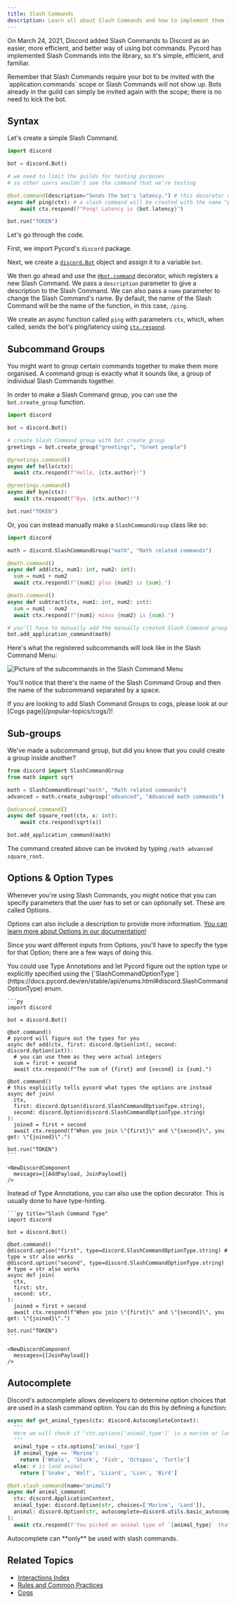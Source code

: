 ```yaml
---
title: Slash Commands
description: Learn all about Slash Commands and how to implement them into your Discord Bot with Pycord!
---
```



On March 24, 2021, Discord added Slash Commands to Discord as an easier, more efficient, and better way of using bot commands. Pycord has implemented Slash Commands into the library, so it's simple, efficient, and familiar.

<Aside type="danger">
    Remember that Slash Commands require your bot to be invited with the `application.commands` scope or Slash Commands will not show up. Bots already
    in the guild can simply be invited again with the scope; there is no need to kick the bot.
</Aside>

## Syntax

Let's create a simple Slash Command.

```py
import discord

bot = discord.Bot()

# we need to limit the guilds for testing purposes
# so other users wouldn't see the command that we're testing

@bot.command(description="Sends the bot's latency.") # this decorator makes a slash command
async def ping(ctx): # a slash command will be created with the name "ping"
    await ctx.respond(f"Pong! Latency is {bot.latency}")

bot.run("TOKEN")
```

<NewDiscordComponent messages={[PingPayload]} />

Let's go through the code.

First, we import Pycord's `discord` package.

Next, we create a [`discord.Bot`](https://docs.pycord.dev/en/stable/api/clients.html#discord.Bot) object and assign it to a variable `bot`.

We then go ahead and use the [`@bot.command`](https://docs.pycord.dev/en/stable/api/clients.html#discord.Bot.command) decorator, which registers a new Slash Command. We pass a `description` parameter to give a description to the Slash Command. We can also pass a `name` parameter to change the Slash Command's name. By default, the name of the Slash Command will be the name of the function, in this case, `/ping`.

We create an async function called `ping` with parameters `ctx`, which, when called, sends the bot's ping/latency using [`ctx.respond`](https://docs.pycord.dev/en/stable/api/application_commands.html#discord.ApplicationContext.respond).

## Subcommand Groups

You might want to group certain commands together to make them more organised. A command group is exactly what it sounds like, a group of individual Slash Commands together.

In order to make a Slash Command group, you can use the `bot.create_group` function.

```py
import discord

bot = discord.Bot()

# create Slash Command group with bot.create_group
greetings = bot.create_group("greetings", "Greet people")

@greetings.command()
async def hello(ctx):
  await ctx.respond(f"Hello, {ctx.author}!")

@greetings.command()
async def bye(ctx):
  await ctx.respond(f"Bye, {ctx.author}!")

bot.run("TOKEN")
```

Or, you can instead manually make a `SlashCommandGroup` class like so:

```py
import discord

math = discord.SlashCommandGroup("math", "Math related commands")

@math.command()
async def add(ctx, num1: int, num2: int):
  sum = num1 + num2
  await ctx.respond(f"{num1} plus {num2} is {sum}.")

@math.command()
async def subtract(ctx, num1: int, num2: int):
  sum = num1 - num2
  await ctx.respond(f"{num1} minus {num2} is {sum}.")

# you'll have to manually add the manually created Slash Command group
bot.add_application_command(math)
```

Here's what the registered subcommands will look like in the Slash Command Menu:

![Picture of the subcommands in the Slash Command Menu]($images/interactions/groups-and-subcommands.webp)

You'll notice that there's the name of the Slash Command Group and then the name of the subcommand separated by a space.

<Aside type="tip">If you are looking to add Slash Command Groups to cogs, please look at our [Cogs page](/popular-topics/cogs/)!</Aside>

## Sub-groups

We've made a subcommand group, but did you know that you could create a group inside another?

```py
from discord import SlashCommandGroup
from math import sqrt

math = SlashCommandGroup("math", "Math related commands")
advanced = math.create_subgroup("advanced", "Advanced math commands")

@advanced.command()
async def square_root(ctx, x: int):
    await ctx.respond(sqrt(x))

bot.add_application_command(math)
```

The command created above can be invoked by typing `/math advanced square_root`.

## Options & Option Types

Whenever you're using Slash Commands, you might notice that you can specify parameters that the user has to set or can optionally set. These are called Options.

Options can also include a description to provide more information. [You can learn more about Options in our documentation!](https://docs.pycord.dev/en/stable/api/application_commands.html#discord.Option)

Since you want different inputs from Options, you'll have to specify the type for that Option; there are a few ways of doing this.

<Tabs>
  <TabItem label="Using Type Annotations">
    You could use Type Annotations and let Pycord figure out the option type or explicitly specified using the [`SlashCommandOptionType`](https://docs.pycord.dev/en/stable/api/enums.html#discord.SlashCommandOptionType) enum.

    ```py
    import discord

    bot = discord.Bot()

    @bot.command()
    # pycord will figure out the types for you
    async def add(ctx, first: discord.Option(int), second: discord.Option(int)):
      # you can use them as they were actual integers
      sum = first + second
      await ctx.respond(f"The sum of {first} and {second} is {sum}.")

    @bot.command()
    # this explicitly tells pycord what types the options are instead
    async def join(
      ctx,
      first: discord.Option(discord.SlashCommandOptionType.string),
      second: discord.Option(discord.SlashCommandOptionType.string)
    ):
      joined = first + second
      await ctx.respond(f"When you join \"{first}\" and \"{second}\", you get: \"{joined}\".")

    bot.run("TOKEN")
    ```

    <NewDiscordComponent
      messages={[AddPayload, JoinPayload]}
    />

  </TabItem>

  <TabItem label="Using option decorator">
    Instead of Type Annotations, you can also use the option decorator. This is usually done to have type-hinting.

    ```py title="Slash Command Type"
    import discord

    bot = discord.Bot()

    @bot.command()
    @discord.option("first", type=discord.SlashCommandOptionType.string) # type = str also works
    @discord.option("second", type=discord.SlashCommandOptionType.string) # type = str also works
    async def join(
      ctx,
      first: str,
      second: str,
    ):
      joined = first + second
      await ctx.respond(f"When you join \"{first}\" and \"{second}\", you get: \"{joined}\".")

    bot.run("TOKEN")
    ```

    <NewDiscordComponent
      messages={[JoinPayload]}
    />

  </TabItem>
</Tabs>

## Autocomplete

Discord's autocomplete allows developers to determine option choices that are used in a slash command option. You can do this by defining a function:

```py
async def get_animal_types(ctx: discord.AutocompleteContext):
  """
  Here we will check if 'ctx.options['animal_type']' is a marine or land animal and return respective option choices
  """
  animal_type = ctx.options['animal_type']
  if animal_type == 'Marine':
    return ['Whale', 'Shark', 'Fish', 'Octopus', 'Turtle']
  else: # is land animal
    return ['Snake', 'Wolf', 'Lizard', 'Lion', 'Bird']

@bot.slash_command(name="animal")
async def animal_command(
  ctx: discord.ApplicationContext,
  animal_type: discord.Option(str, choices=['Marine', 'Land']),
  animal: discord.Option(str, autocomplete=discord.utils.basic_autocomplete(get_animal_types))
):
  await ctx.respond(f'You picked an animal type of `{animal_type}` that led you to pick `{animal}`!')
```

<NewDiscordComponent messages={[AnimalPayload]} />

<Aside type="caution">Autocomplete can **only** be used with slash commands.</Aside>

## Related Topics

- [Interactions Index](/interactions/)
- [Rules and Common Practices](/getting-started/rules-and-common-practices/)
- [Cogs](/popular-topics/cogs/)
